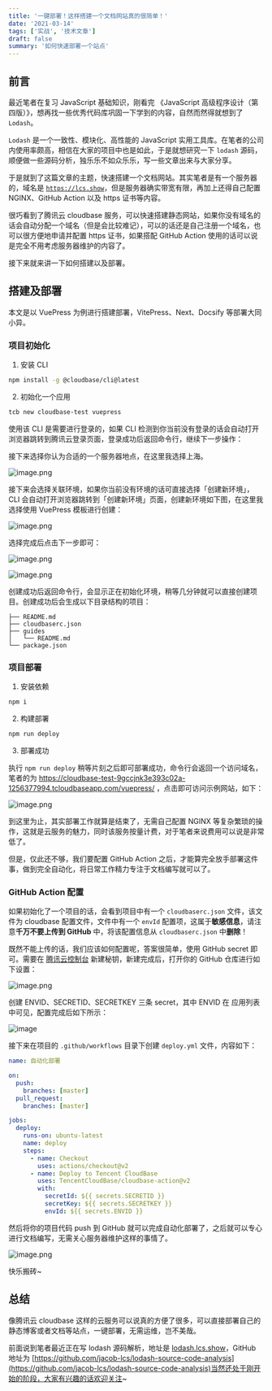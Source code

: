 ```yaml
---
title: '一键部署！这样搭建一个文档网站真的很简单！'
date: '2021-03-14'
tags: ['实战', '技术文章']
draft: false
summary: '如何快速部署一个站点'
---
```


## 前言

最近笔者在复习 JavaScript 基础知识，刚看完 《JavaScript 高级程序设计（第四版）》，想再找一些优秀代码库巩固一下学到的内容，自然而然得就想到了 `Lodash`。

`Lodash` 是一个一致性、模块化、高性能的 JavaScript 实用工具库。在笔者的公司内使用率颇高，相信在大家的项目中也是如此，于是就想研究一下 `lodash` 源码，顺便做一些源码分析，独乐乐不如众乐乐，写一些文章出来与大家分享。

于是就到了这篇文章的主题，快速搭建一个文档网站。其实笔者是有一个服务器的，域名是 [`https://lcs.show`](https://lcs.show)，但是服务器确实带宽有限，再加上还得自己配置 NGINX、GitHub Action 以及 https 证书等内容。

很巧看到了腾讯云 cloudbase 服务，可以快速搭建静态网站，如果你没有域名的话会自动分配一个域名（但是会比较难记），可以的话还是自己注册一个域名，也可以很方便地申请并配置 https 证书，如果搭配 GitHub Action 使用的话可以说是完全不用考虑服务器维护的内容了。

接下来就来讲一下如何搭建以及部署。

## 搭建及部署

本文是以 VuePress 为例进行搭建部署，VitePress、Next、Docsify 等部署大同小异。

### 项目初始化

1. 安装 CLI

```bash
npm install -g @cloudbase/cli@latest
```

2. 初始化一个应用

```bash
tcb new cloudbase-test vuepress
```

使用该 CLI 是需要进行登录的，如果 CLI 检测到你当前没有登录的话会自动打开浏览器跳转到腾讯云登录页面，登录成功后返回命令行，继续下一步操作：

接下来选择你认为合适的一个服务器地点，在这里我选择上海。

![image.png](/static/images/deploy-a-website-easily/image1.png)

接下来会选择关联环境，如果你当前没有环境的话可直接选择「创建新环境」，CLI 会自动打开浏览器跳转到「创建新环境」页面，创建新环境如下图，在这里我选择使用 VuePress 模板进行创建：

![image.png](/static/images/deploy-a-website-easily/image2.png)

选择完成后点击下一步即可：

![image.png](/static/images/deploy-a-website-easily/image3.png)

![image.png](/static/images/deploy-a-website-easily/image4.png)

创建成功后返回命令行，会显示正在初始化环境，稍等几分钟就可以直接创建项目。创建成功后会生成以下目录结构的项目：

```
├── README.md
├── cloudbaserc.json
├── guides
│   └── README.md
└── package.json
```

### 项目部署

1. 安装依赖

```bash
npm i
```

2. 构建部署

```bash
npm run deploy
```

3. 部署成功

执行 `npm run deploy` 稍等片刻之后即可部署成功，命令行会返回一个访问域名，笔者的为 https://cloudbase-test-9gccjnk3e393c02a-1256377994.tcloudbaseapp.com/vuepress/ ，点击即可访问示例网站，如下：

![image.png](/static/images/deploy-a-website-easily/image5.png)

到这里为止，其实部署工作就算是结束了，无需自己配置 NGINX 等复杂繁琐的操作，这就是云服务的魅力，同时该服务按量计费，对于笔者来说费用可以说是非常低了。

但是，仅此还不够，我们要配置 GitHub Action 之后，才能算完全放手部署这件事，做到完全自动化，将日常工作精力专注于文档编写就可以了。

### GitHub Action 配置

如果初始化了一个项目的话，会看到项目中有一个 `cloudbaserc.json` 文件，该文件为 cloudbase 配置文件，文件中有一个 `envId` 配置项，这属于**敏感信息**，请注意**千万不要上传到 GitHub** 中，将该配置信息从 `cloudbaserc.json` 中**删除**！

既然不能上传的话，我们应该如何配置呢，答案很简单，使用 GitHub secret 即可。需要在 [腾讯云控制台](https://console.cloud.tencent.com/cam/capi) 新建秘钥，新建完成后，打开你的 GitHub 仓库进行如下设置：

![image.png](/static/images/deploy-a-website-easily/image6.png)

创建 ENVID、SECRETID、SECRETKEY 三条 secret，其中 ENVID 在 应用列表中可见，配置完成后如下所示：

![image](/static/images/deploy-a-website-easily/image7.png)

接下来在项目的 `.github/workflows` 目录下创建 `deploy.yml` 文件，内容如下：

```yml
name: 自动化部署

on:
  push:
    branches: [master]
  pull_request:
    branches: [master]

jobs:
  deploy:
    runs-on: ubuntu-latest
    name: deploy
    steps:
      - name: Checkout
        uses: actions/checkout@v2
      - name: Deploy to Tencent CloudBase
        uses: TencentCloudBase/cloudbase-action@v2
        with:
          secretId: ${{ secrets.SECRETID }}
          secretKey: ${{ secrets.SECRETKEY }}
          envId: ${{ secrets.ENVID }}
```

然后将你的项目代码 push 到 GitHub 就可以完成自动化部署了，之后就可以专心进行文档编写，无需关心服务器维护这样的事情了。

![image.png](/static/images/deploy-a-website-easily/image8.png)

快乐搬砖~

## 总结

像腾讯云 cloudbase 这样的云服务可以说真的方便了很多，可以直接部署自己的静态博客或者文档等站点，一键部署，无需运维，岂不美哉。

前面说到笔者最近正在写 lodash 源码解析，地址是 [lodash.lcs.show](https://lodash.lcs.show)，GitHub 地址为 [https://github.com/jacob-lcs/lodash-source-code-analysis](https://github.com/jacob-lcs/lodash-source-code-analysis)当然还处于刚开始的阶段，大家有兴趣的话欢迎关注~
